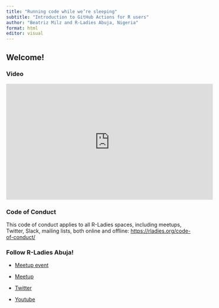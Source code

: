 ```yaml
---
title: "Running code while we’re sleeping"
subtitle: "Introduction to GitHub Actions for R users"
author: "Beatriz Milz and R-Ladies Abuja, Nigeria"
format: html
editor: visual
---
```


## Welcome!

### Video



<center>
<iframe width="560" height="315" src="https://www.youtube.com/embed/ZANp3oqcH_0" title="YouTube video player" frameborder="0" allow="accelerometer; autoplay; clipboard-write; encrypted-media; gyroscope; picture-in-picture" allowfullscreen></iframe></center>


### Code of Conduct

This code of conduct applies to all R-Ladies spaces, including meetups, Twitter, Slack, mailing lists, both online and offline: <https://rladies.org/code-of-conduct/>

### Follow R-Ladies Abuja!

-   [Meetup event](https://www.meetup.com/rladies-abuja/events/288082908/)

-   [Meetup](https://www.meetup.com/pt-BR/rladies-abuja/)

-   [Twitter](https://twitter.com/rladiesabuja)

-   [Youtube](https://www.youtube.com/channel/UCktFo5XoX5QZMWb2Gb3KY2A)

<!-- ![](img/abuja.png) -->
